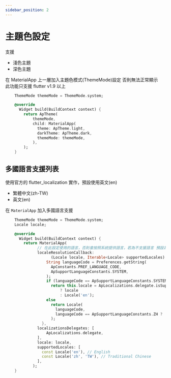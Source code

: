 ```yaml
---
sidebar_position: 2
---
```


# 主題色設定

支援
  - 淺色主題
  - 深色主題

在 MaterialApp 上一層加入主題色模式(ThemeMode)設定 否則無法正常顯示  
此功能只支援 flutter v1.9 以上

```dart
    ThemeMode themeMode = ThemeMode.system;

    @override
      Widget build(BuildContext context) {
        return ApTheme(
            themeMode,
            child: MaterialApp(
              theme: ApTheme.light,
              darkTheme: ApTheme.dark,
              themeMode: themeMode,
            ),
        );
    }

```
## 多國語言支援列表

使用官方的 flutter_localization 實作，預設使用英文(en)

 - 繁體中文(zh-TW)
 - 英文(en)

在 `MaterialApp` 加入多國語言支援

```dart
    ThemeMode themeMode = ThemeMode.system;
    Locale locale;

    @override
      Widget build(BuildContext context) {
        return MaterialApp(
              // 在此設定使用的語言，否則會按照系統提供語言，若為不支援語言 預設為英文
              localeResolutionCallback:
                    (Locale locale, Iterable<Locale> supportedLocales) {
                  String languageCode = Preferences.getString(
                    ApConstants.PREF_LANGUAGE_CODE,
                    ApSupportLanguageConstants.SYSTEM,
                  );
                  if (languageCode == ApSupportLanguageConstants.SYSTEM)
                    return this.locale = ApLocalizations.delegate.isSupported(locale)
                        ? locale
                        : Locale('en');
                  else
                    return Locale(
                      languageCode,
                      languageCode == ApSupportLanguageConstants.ZH ? 'TW' : null,
                    );
                },
              localizationsDelegates: [
                  ApLocalizations.delegate,
              ],
              locale: locale,
              supportedLocales: [
                const Locale('en'), // English
                const Locale('zh', 'TW'), // Traditional Chinese
              ],
            );
    }

```